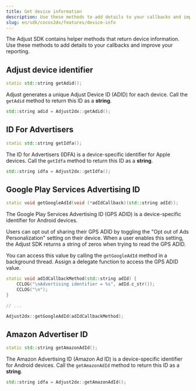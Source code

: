 ```yaml
---
title: Get device information
description: Use these methods to add details to your callbacks and improve your reporting.
slug: en/sdk/cocos2dx/features/device-info
---
```


The Adjust SDK contains helper methods that return device information. Use these methods to add details to your callbacks and improve your reporting.

## Adjust device identifier

```cpp title="Method signature"
static std::string getAdid();
```

Adjust generates a unique Adjust Device ID (ADID) for each device. Call the `getAdid` method to return this ID as a **string**.

```cpp
std::string adid = Adjust2dx::getAdid();
```

## ID For Advertisers

```cpp title="Method signature"
static std::string getIdfa();
```

The ID for Advertisers (IDFA) is a device-specific identifier for Apple devices. Call the `getIdfa` method to return this ID as a **string**.

```cpp
std::string idfa = Adjust2dx::getIdfa();
```

## Google Play Services Advertising ID

```cpp title="Method signature"
static void getGoogleAdId(void (*adIdCallback)(std::string adId));
```

The Google Play Services Advertising ID (GPS ADID) is a device-specific identifier for Android devices.

Users can opt out of sharing their GPS ADID by toggling the "Opt out of Ads Personalization" setting on their device. When a user enables this setting, the Adjust SDK returns a string of zeros when trying to read the GPS ADID.

You can access this value by calling the `getGoogleAdId` method in a background thread. Assign a delegate function to access the GPS ADID value.

```cpp
static void adIdCallbackMethod(std::string adId) {
    CCLOG("\nAdvertising identifier = %s", adId.c_str());
    CCLOG("\n");
}

// ...

Adjust2dx::getGoogleAdId(adIdCallbackMethod);
```

## Amazon Advertiser ID

```cpp title="Method signature"
static std::string getAmazonAdId();
```

The Amazon Advertising ID (Amazon Ad ID) is a device-specific identifier for Android devices. Call the `getAmazonAdId` method to return this ID as a **string**.

```cpp
std::string idfa = Adjust2dx::getAmazonAdId();
```
